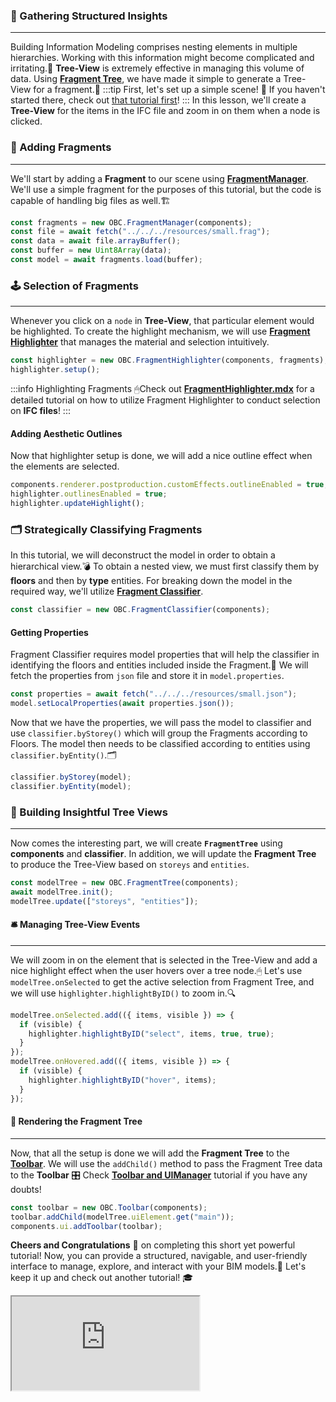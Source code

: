 ### 🌲 Gathering Structured Insights

---

Building Information Modeling comprises nesting elements in multiple hierarchies.
Working with this information might become complicated and irritating.🤯
**Tree-View** is extremely effective in managing this volume of data.
Using **[Fragment Tree](../api/classes/components.FragmentTree)**, we have made it simple to generate a Tree-View for a fragment.🦾
:::tip First, let's set up a simple scene!
👀 If you haven't started there, check out [that tutorial first](SimpleScene.mdx)!
:::
In this lesson, we'll create a **Tree-View** for the items in the IFC file and zoom in on them when a node is clicked.

### 🧩 Adding Fragments

---

We'll start by adding a **Fragment** to our scene using [**FragmentManager**](../api/classes/components.FragmentManager).
We'll use a simple fragment for the purposes of this tutorial, but the code is capable of handling big files as well.🏗️

```js
const fragments = new OBC.FragmentManager(components);
const file = await fetch("../../../resources/small.frag");
const data = await file.arrayBuffer();
const buffer = new Uint8Array(data);
const model = await fragments.load(buffer);
```

### 🕹 Selection of Fragments

---

Whenever you click on a `node` in **Tree-View**, that particular element would be highlighted.
To create the highlight mechanism, we will use **[Fragment Highlighter](../api/classes/components.FragmentHighlighter)**
that manages the material and selection intuitively.

```js
const highlighter = new OBC.FragmentHighlighter(components, fragments);
highlighter.setup();
```

:::info Highlighting Fragments
🖱Check out **[FragmentHighlighter.mdx](FragmentHighlighter.mdx)** for a detailed tutorial on how to utilize Fragment Highlighter to conduct selection on **IFC files**!
:::

#### Adding Aesthetic Outlines

Now that highlighter setup is done, we will add a nice outline effect when the elements are selected.

```js
components.renderer.postproduction.customEffects.outlineEnabled = true;
highlighter.outlinesEnabled = true;
highlighter.updateHighlight();
```

### 🗂️ Strategically Classifying Fragments

In this tutorial, we will deconstruct the model in order to obtain a hierarchical view.💣
To obtain a nested view, we must first classify them by **floors** and then by **type** entities.
For breaking down the model in the required way, we'll utilize **[Fragment Classifier](../api/classes/components.FragmentClassifier)**.

```js
const classifier = new OBC.FragmentClassifier(components);
```

#### Getting Properties

Fragment Classifier requires model properties that will help the classifier in identifying the floors and entities included inside the Fragment.🧮
We will fetch the properties from `json` file and store it in `model.properties`.

```js
const properties = await fetch("../../../resources/small.json");
model.setLocalProperties(await properties.json());
```

Now that we have the properties, we will pass the model to classifier and use `classifier.byStorey()` which will group the Fragments according to Floors.
The model then needs to be classified according to entities using `classifier.byEntity()`.🗂

```js
classifier.byStorey(model);
classifier.byEntity(model);
```

### 🌱 Building Insightful Tree Views

---

Now comes the interesting part, we will create **`FragmentTree`** using **components** and **classifier**.
In addition, we will update the **Fragment Tree** to produce the Tree-View based on `storeys` and `entities`.

```js
const modelTree = new OBC.FragmentTree(components);
await modelTree.init();
modelTree.update(["storeys", "entities"]);
```

#### 🛎️ Managing Tree-View Events

---

We will zoom in on the element that is selected in the Tree-View and add a nice highlight effect when the user hovers over a tree node.🖱
Let's use `modelTree.onSelected` to get the active selection from Fragment Tree, and we will use `highlighter.highlightByID()` to zoom in.🔍

```js
modelTree.onSelected.add(({ items, visible }) => {
  if (visible) {
    highlighter.highlightByID("select", items, true, true);
  }
});
modelTree.onHovered.add(({ items, visible }) => {
  if (visible) {
    highlighter.highlightByID("hover", items);
  }
});
```

#### 🎨 Rendering the Fragment Tree

---

Now, that all the setup is done we will add the **Fragment Tree** to the **[Toolbar](../api/classes/components.Toolbar)**.
We will use the `addChild()` method to pass the Fragment Tree data to the **Toolbar**
🎛️ Check **[Toolbar and UIManager](./UIManager.mdx)** tutorial if you have any doubts!

```js
const toolbar = new OBC.Toolbar(components);
toolbar.addChild(modelTree.uiElement.get("main"));
components.ui.addToolbar(toolbar);
```

**Cheers and Congratulations** 🎉 on completing this short yet powerful tutorial!
Now, you can provide a structured, navigable, and user-friendly interface to manage, explore, and interact with your BIM models.🥁
Let's keep it up and check out another tutorial! 🎓

<iframe src="https://thatopen.github.io/engine_components/src/fragments/FragmentTree/index.html"></iframe>
